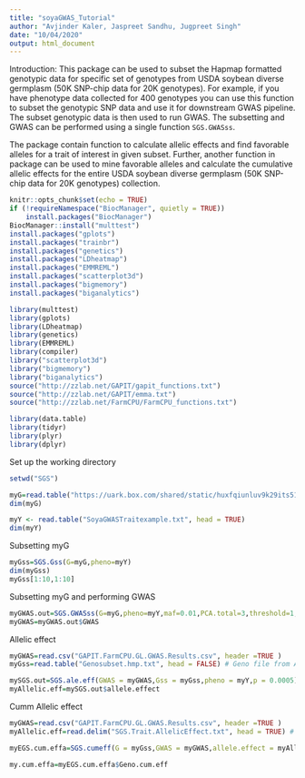 ```yaml
---
title: "soyaGWAS_Tutorial"
author: "Avjinder Kaler, Jaspreet Sandhu, Jugpreet Singh"
date: "10/04/2020"
output: html_document
---
```


Introduction:
This package can be used to subset the Hapmap formatted genotypic data for specific set of genotypes from USDA soybean diverse germplasm (50K SNP-chip data for 20K genotypes). For example, if you have phenotype data collected for 400 genotypes you can use this function to subset the genotypic SNP data and use it for downstream GWAS pipeline. The subset genotypic data is then used to run GWAS. The subsetting and GWAS can be performed using a single function `SGS.GWASss`. 

The package contain function to calculate allelic effects and find favorable alleles for a trait of interest in given subset. Further, another function in package can be used to mine favorable alleles and calculate the cumulative allelic effects for the entire USDA soybean diverse germplasm (50K SNP-chip data for 20K genotypes) collection.   


```r
knitr::opts_chunk$set(echo = TRUE)
if (!requireNamespace("BiocManager", quietly = TRUE))
    install.packages("BiocManager")
BiocManager::install("multtest")
install.packages("gplots")
install.packages("trainbr")
install.packages("genetics")
install.packages("LDheatmap")
install.packages("EMMREML")
install.packages("scatterplot3d")
install.packages("bigmemory")
install.packages("biganalytics")

library(multtest)
library(gplots)
library(LDheatmap)
library(genetics)
library(EMMREML)
library(compiler)
library("scatterplot3d")
library("bigmemory")
library("biganalytics")
source("http://zzlab.net/GAPIT/gapit_functions.txt")
source("http://zzlab.net/GAPIT/emma.txt")
source("http://zzlab.net/FarmCPU/FarmCPU_functions.txt")

library(data.table)
library(tidyr)
library(plyr)
library(dplyr)

```

Set up the working directory 
```r
setwd("SGS")
```

```r
myG=read.table("https://uark.box.com/shared/static/huxfqiunluv9k29its510bgqtsbqaxli.txt", header = FALSE)
dim(myG)
```


```r
myY <- read.table("SoyaGWASTraitexample.txt", head = TRUE) 
dim(myY)
```


Subsetting myG
```r
myGss=SGS.Gss(G=myG,pheno=myY)
dim(myGss)
myGss[1:10,1:10]
```

Subsetting myG and performing GWAS

```r
myGWAS.out=SGS.GWASss(G=myG,pheno=myY,maf=0.01,PCA.total=3,threshold=1,model="FarmCPU")
myGWAS=myGWAS.out$GWAS

```


Allelic effect 
```r
myGWAS=read.csv("GAPIT.FarmCPU.GL.GWAS.Results.csv", header =TRUE )
myGss=read.table("Genosubset.hmp.txt", head = FALSE) # Geno file from A ; NEED THIS FORMAT FOR  GAPIT

mySGS.out=SGS.ale.eff(GWAS = myGWAS,Gss = myGss,pheno = myY,p = 0.0005)
myAllelic.eff=mySGS.out$allele.effect

```

Cumm Allelic effect 
```r
myGWAS=read.csv("GAPIT.FarmCPU.GL.GWAS.Results.csv", header =TRUE )
myAllelic.eff=read.delim("SGS.Trait.AllelicEffect.txt", head = TRUE) # Geno file from A ; NEED THIS FORMAT FOR  GAPIT

myEGS.cum.effa=SGS.cumeff(G = myGss,GWAS = myGWAS,allele.effect = myAllelic.eff,p = 0.005,trait.val = 1)

my.cum.effa=myEGS.cum.effa$Geno.cum.eff

```


